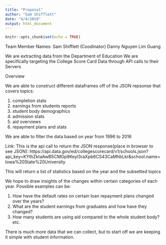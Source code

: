 ```yaml
---
title: "Proposal"
author: "Sam Shifflett"
date: "4/4/2019"
output: html_document
---
```


```r
knitr::opts_chunk$set(echo = TRUE)
```

Team Member Names:
Sam Shifflett (Coodinator)
Danny Nguyen
Lim Guang

We are extracting data from the Department of Education
We are specifically targeting the College Score Card Data through API calls to their Servers

Overview

We are able to construct different dataframes off of the JSON repsonse that covers topics:

1) completion stats
2) earnings from students reports
3) student body demographics
4) admission stats
5) aid overviews
6) repayment plans and stats

We are able to filter the data based on year from 1996 to 2016

Link:
This is the api call to return the JSON response(place in browser to see JSON):
https://api.data.gov/ed/collegescorecard/v1/schools.json?api_key=KYthZktaAwB5CMGp9Keyl3raXpb6CS43CaMhbLkr&school.name=Iowa%20State%20University

This will return a list of statistics based on the year and the subsetted topics

We hope to draw insights of the changes within certain categories of each year.
Possible examples can be:
  
1) How have the default rates on certain loan repayment plans changed over the years?
2) What are the student earnings from graduates and how have they changed?
3) How many students are using aid compared to the whole student body?
etc.

There is much more data that we can collect, but to start off we are keeping it simple with student information.



